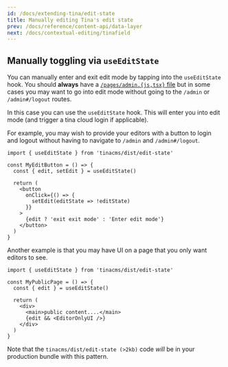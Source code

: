 ```yaml
---
id: /docs/extending-tina/edit-state
title: Manually editing Tina's edit state
prev: /docs/reference/content-api/data-layer
next: /docs/contextual-editing/tinafield
---
```


## Manually toggling via `useEditState`

You can manually enter and exit edit mode by tapping into the `useEditState` hook. You should **always** have a [`/pages/admin.{js,tsx}` file](/docs/tinacms-context/#toggling-edit-mode) but in some cases you may want to go into edit mode without going to the `/admin` or `/admin#/logout` routes.

In this case you can use the `useEditState` hook. This will enter you into edit mode (and trigger a tina cloud login if applicable).

For example, you may wish to provide your editors with a button to login and logout without having to navigate to `/admin` and `/admin#/logout`.

```tsx
import { useEditState } from 'tinacms/dist/edit-state'

const MyEditButton = () => {
  const { edit, setEdit } = useEditState()

  return (
    <button
      onClick={() => {
        setEdit(editState => !editState)
      }}
    >
      {edit ? 'exit exit mode' : 'Enter edit mode'}
    </button>
  )
}
```

Another example is that you may have UI on a page that you only want editors to see.

```tsx
import { useEditState } from 'tinacms/dist/edit-state'

const MyPublicPage = () => {
  const { edit } = useEditState()

  return (
    <div>
      <main>public content....</main>
      {edit && <EditorOnlyUI />}
    </div>
  )
}
```

Note that the `tinacms/dist/edit-state (>2kb)` code *will* be in your production bundle with this pattern.
